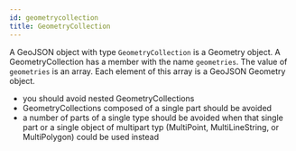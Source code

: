 ```yaml
---
id: geometrycollection
title: GeometryCollection
---
```



A GeoJSON object with type `GeometryCollection` is a Geometry object. A GeometryCollection has a member with the name `geometries`. The value of `geometries` is an array. Each element of this array is a GeoJSON Geometry object.

- you should avoid nested GeometryCollections
- GeometryCollections composed of a single part should be avoided
- a number of parts of a single type should be avoided when that single part or a single object of multipart typ (MultiPoint, MultiLineString, or MultiPolygon) could be used instead
